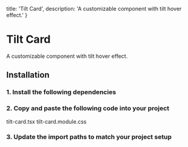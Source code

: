   title: 'Tilt Card',
  description: 'A customizable component with tilt hover effect.'
}

# Tilt Card

<Description>
A customizable component with tilt hover effect.
</Description>

<DemoContainer isRounded>
  <TiltCardDemo />
</DemoContainer>

## Installation

### 1. Install the following dependencies

<CodeBlockCommand dependencies='motion' />

### 2. Copy and paste the following code into your project

<CollapsibleTabs defaultSelectedKey='tilt-card'>
  <TabsList>
    <Tab id='tilt-card'>tilt-card.tsx</Tab>
    <Tab id='css'>tilt-card.module.css</Tab>
  </TabsList>

  <TabPanel id='tilt-card'>
    <CodeBlockCollapsible>
      <FileSource path='/components/libary/tilt-card.tsx' />
    </CodeBlockCollapsible>
  </TabPanel>

  <TabPanel id='css'>
    <CodeBlockCollapsible>
      <FileSource path='/components/libary/tilt-card.module.css' />
    </CodeBlockCollapsible>
  </TabPanel>
</CollapsibleTabs>

### 3. Update the import paths to match your project setup
